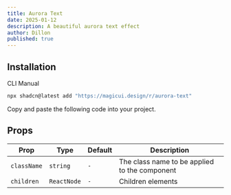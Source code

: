 ```yaml
---
title: Aurora Text
date: 2025-01-12
description: A beautiful aurora text effect
author: Dillon
published: true
---
```


<ComponentPreview name="aurora-text-demo" />

## Installation

<Tabs defaultValue="cli">

<TabsList>
  <TabsTrigger value="cli">CLI</TabsTrigger>
  <TabsTrigger value="manual">Manual</TabsTrigger>
</TabsList>
<TabsContent value="cli">

```bash
npx shadcn@latest add "https://magicui.design/r/aurora-text"
```

</TabsContent>

<TabsContent value="manual">

<Steps>

<Step>Copy and paste the following code into your project.</Step>

<ComponentSource name="aurora-text" />

</Steps>

</TabsContent>

</Tabs>

## Props

| Prop        | Type        | Default | Description                                   |
| ----------- | ----------- | ------- | --------------------------------------------- |
| `className` | `string`    | `-`     | The class name to be applied to the component |
| `children`  | `ReactNode` | `-`     | Children elements                             |
